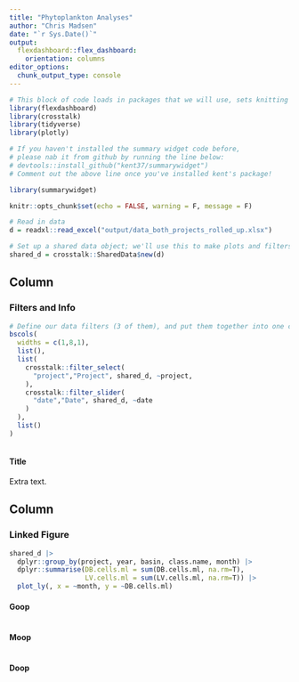 ```yaml
---
title: "Phytoplankton Analyses"
author: "Chris Madsen"
date: "`r Sys.Date()`"
output: 
  flexdashboard::flex_dashboard:
    orientation: columns
editor_options: 
  chunk_output_type: console
---
```


<style>
.container-fluid .crosstalk-bscols {    
/*push content away from far right and left edges*/
  margin-right: 0px;
  margin-left: 0px;
}
</style>

```r
# This block of code loads in packages that we will use, sets knitting options (echo = FALSE, warning = F, etc.), brings in the CO2 dataset and modifies it a bit, and then creates a crosstalk object (specifically, a SharedData R6 object)
library(flexdashboard)
library(crosstalk)
library(tidyverse)
library(plotly)

# If you haven't installed the summary widget code before,
# please nab it from github by running the line below:
# devtools::install_github("kent37/summarywidget")
# Comment out the above line once you've installed kent's package!

library(summarywidget)

knitr::opts_chunk$set(echo = FALSE, warning = F, message = F)

# Read in data
d = readxl::read_excel("output/data_both_projects_rolled_up.xlsx")

# Set up a shared data object; we'll use this to make plots and filters that are connected.
shared_d = crosstalk::SharedData$new(d)
```

Column {data-width=150}
--------------------------------------------------

### Filters and Info
```r
# Define our data filters (3 of them), and put them together into one column using the bscols() function. Note that we actually put the filters into one list(), and add an empty list() before and after our filter list... what a mess! This nonsense is necessary to make sure there is enough blank space on the left and right of our filters.
bscols(
  widths = c(1,8,1),
  list(),
  list(
    crosstalk::filter_select(
      "project","Project", shared_d, ~project,
    ),
    crosstalk::filter_slider(
      "date","Date", shared_d, ~date
    )
  ),
  list()
)
```

```r

```

#### Title

Extra text.

Column {data-width=750}
--------------------------------------------

### Linked Figure {.tabset}
```r
shared_d |> 
  dplyr::group_by(project, year, basin, class.name, month) |> 
  dplyr::summarise(DB.cells.ml = sum(DB.cells.ml, na.rm=T),
                   LV.cells.ml = sum(LV.cells.ml, na.rm=T)) |> 
  plot_ly(, x = ~month, y = ~DB.cells.ml)
```

#### Goop
```r

```

#### Moop
```r

```

#### Doop
```r

```
